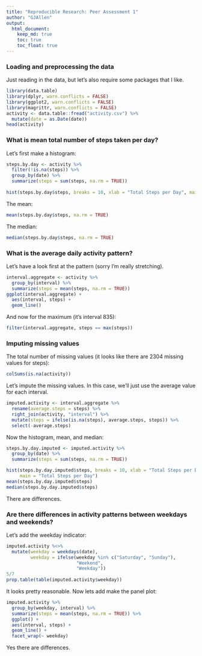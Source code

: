 ---
title: "Reproducible Research: Peer Assessment 1"
author: "GJAllen"
output: 
  html_document:
    keep_md: true
    toc: true
    toc_float: true
---

### Loading and preprocessing the data
Just reading in the data, but let's also require some packages that I like.

```{r}
library(data.table)
library(dplyr, warn.conflicts = FALSE)
library(ggplot2, warn.conflicts = FALSE)
library(magrittr, warn.conflicts = FALSE)
activity <- data.table::fread("activity.csv") %>% 
  mutate(date = as.Date(date))
head(activity)
```

### What is mean total number of steps taken per day?
Let's first make a histogram:
```{r}
steps.by.day <- activity %>% 
  filter(!is.na(steps)) %>% 
  group_by(date) %>% 
  summarize(steps = sum(steps, na.rm = TRUE))
  
hist(steps.by.day$steps, breaks = 10, xlab = "Total Steps per Day", main = "Total Steps per Day")
```

The mean:
```{r}
mean(steps.by.day$steps, na.rm = TRUE)
```

The median:
```{r}
median(steps.by.day$steps, na.rm = TRUE)
```

### What is the average daily activity pattern?
Let's have a look first at the pattern (sorry I'm really stretching).
```{r}
interval.aggregate <- activity %>% 
  group_by(interval) %>% 
  summarize(steps = mean(steps, na.rm = TRUE))
ggplot(interval.aggregate) +
  aes(interval, steps) +
  geom_line()
```

And now for the maximum (it's interval 835):
```{r}
filter(interval.aggregate, steps == max(steps))
```

### Imputing missing values
The total number of missing values (it looks like there are 2304 missing values for steps):
```{r}
colSums(is.na(activity))
```

Let's impute the missing values. In this case, we'll just use the average value for each interval.
```{r}
imputed.activity <- interval.aggregate %>% 
  rename(average.steps = steps) %>% 
  right_join(activity, "interval") %>% 
  mutate(steps = ifelse(is.na(steps), average.steps, steps)) %>% 
  select(-average.steps)
```

Now the histogram, mean, and median:
```{r}
steps.by.day.imputed <- imputed.activity %>% 
  group_by(date) %>% 
  summarize(steps = sum(steps, na.rm = TRUE))

hist(steps.by.day.imputed$steps, breaks = 10, xlab = "Total Steps per Day", 
     main = "Total Steps per Day")
mean(steps.by.day.imputed$steps)
median(steps.by.day.imputed$steps)
```

There are differences.

### Are there differences in activity patterns between weekdays and weekends?
Let's add the weekday indicator:
```{r}
imputed.activity %<>% 
  mutate(weekday = weekdays(date),
         weekday = ifelse(weekday %in% c("Saturday", "Sunday"), 
                          "Weekend",
                          "Weekday"))
5/7
prop.table(table(imputed.activity$weekday))
```
It looks pretty reasonable.  Now lets add make the panel plot:
```{r}
imputed.activity %>%
  group_by(weekday, interval) %>% 
  summarize(steps = mean(steps, na.rm = TRUE)) %>% 
  ggplot() +
  aes(interval, steps) +
  geom_line() +
  facet_wrap(~ weekday)
```  
  
Yes there are differences.
